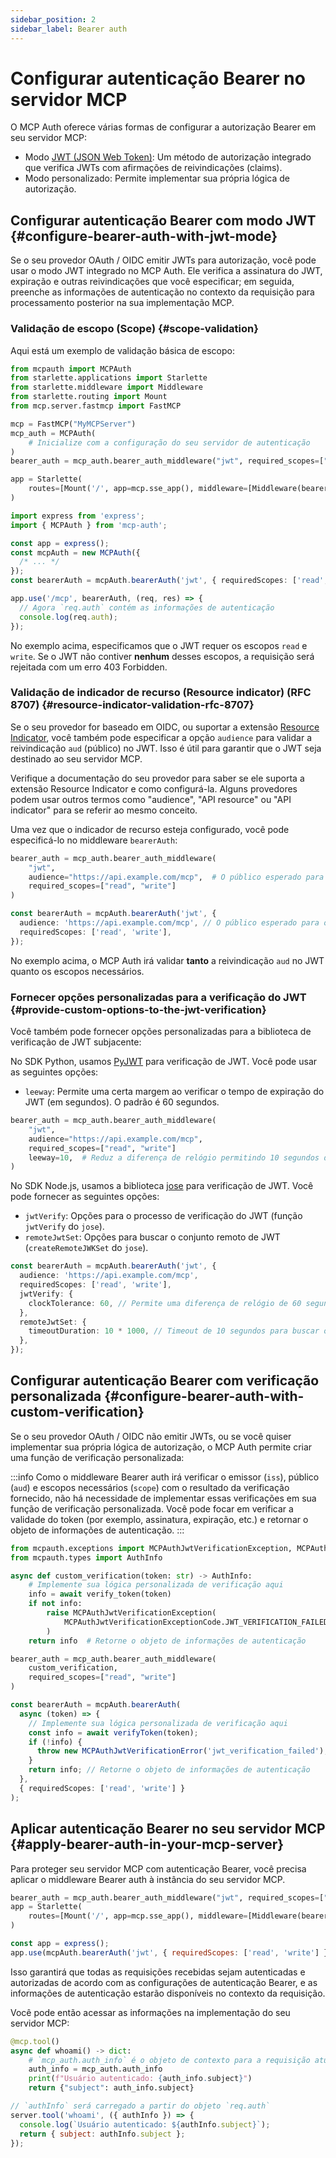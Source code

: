 ```yaml
---
sidebar_position: 2
sidebar_label: Bearer auth
---
```



# Configurar autenticação Bearer no servidor MCP

O MCP Auth oferece várias formas de configurar a autorização Bearer em seu servidor MCP:

- Modo [JWT (JSON Web Token)](https://auth.wiki/jwt): Um método de autorização integrado que verifica JWTs com afirmações de reivindicações (claims).
- Modo personalizado: Permite implementar sua própria lógica de autorização.

## Configurar autenticação Bearer com modo JWT \{#configure-bearer-auth-with-jwt-mode}

Se o seu provedor OAuth / OIDC emitir JWTs para autorização, você pode usar o modo JWT integrado no MCP Auth. Ele verifica a assinatura do JWT, expiração e outras reivindicações que você especificar; em seguida, preenche as informações de autenticação no contexto da requisição para processamento posterior na sua implementação MCP.

### Validação de escopo (Scope) \{#scope-validation}

Aqui está um exemplo de validação básica de escopo:

<Tabs groupId="sdk">
<TabItem value="python" label="Python">

```python
from mcpauth import MCPAuth
from starlette.applications import Starlette
from starlette.middleware import Middleware
from starlette.routing import Mount
from mcp.server.fastmcp import FastMCP

mcp = FastMCP("MyMCPServer")
mcp_auth = MCPAuth(
    # Inicialize com a configuração do seu servidor de autenticação
)
bearer_auth = mcp_auth.bearer_auth_middleware("jwt", required_scopes=["read", "write"]) # [!code highlight]

app = Starlette(
    routes=[Mount('/', app=mcp.sse_app(), middleware=[Middleware(bearer_auth)])]
)
```

</TabItem>
<TabItem value="node" label="Node.js">

```ts
import express from 'express';
import { MCPAuth } from 'mcp-auth';

const app = express();
const mcpAuth = new MCPAuth({
  /* ... */
});
const bearerAuth = mcpAuth.bearerAuth('jwt', { requiredScopes: ['read', 'write'] }); // [!code highlight]

app.use('/mcp', bearerAuth, (req, res) => {
  // Agora `req.auth` contém as informações de autenticação
  console.log(req.auth);
});
```

</TabItem>
</Tabs>

No exemplo acima, especificamos que o JWT requer os escopos `read` e `write`. Se o JWT não contiver **nenhum** desses escopos, a requisição será rejeitada com um erro 403 Forbidden.

### Validação de indicador de recurso (Resource indicator) (RFC 8707) \{#resource-indicator-validation-rfc-8707}

Se o seu provedor for baseado em OIDC, ou suportar a extensão [Resource Indicator](https://datatracker.ietf.org/doc/html/rfc8707), você também pode especificar a opção `audience` para validar a reivindicação `aud` (público) no JWT. Isso é útil para garantir que o JWT seja destinado ao seu servidor MCP.

Verifique a documentação do seu provedor para saber se ele suporta a extensão Resource Indicator e como configurá-la. Alguns provedores podem usar outros termos como "audience", "API resource" ou "API indicator" para se referir ao mesmo conceito.

Uma vez que o indicador de recurso esteja configurado, você pode especificá-lo no middleware `bearerAuth`:

<Tabs groupId="sdk">
<TabItem value="python" label="Python">

```python
bearer_auth = mcp_auth.bearer_auth_middleware(
    "jwt",
    audience="https://api.example.com/mcp",  # O público esperado para o JWT [!code highlight]
    required_scopes=["read", "write"]
)
```

</TabItem>
<TabItem value="node" label="Node.js">

```ts
const bearerAuth = mcpAuth.bearerAuth('jwt', {
  audience: 'https://api.example.com/mcp', // O público esperado para o JWT [!code highlight]
  requiredScopes: ['read', 'write'],
});
```

</TabItem>
</Tabs>

No exemplo acima, o MCP Auth irá validar **tanto** a reivindicação `aud` no JWT quanto os escopos necessários.

### Fornecer opções personalizadas para a verificação do JWT \{#provide-custom-options-to-the-jwt-verification}

Você também pode fornecer opções personalizadas para a biblioteca de verificação de JWT subjacente:

<Tabs groupId="sdk">
<TabItem value="python" label="Python">

No SDK Python, usamos [PyJWT](https://pyjwt.readthedocs.io/en/stable/) para verificação de JWT. Você pode usar as seguintes opções:

- `leeway`: Permite uma certa margem ao verificar o tempo de expiração do JWT (em segundos). O padrão é 60 segundos.

```python
bearer_auth = mcp_auth.bearer_auth_middleware(
    "jwt",
    audience="https://api.example.com/mcp",
    required_scopes=["read", "write"]
    leeway=10,  # Reduz a diferença de relógio permitindo 10 segundos de margem [!code highlight]
)
```

</TabItem>
<TabItem value="node" label="Node.js">

No SDK Node.js, usamos a biblioteca [jose](https://github.com/panva/jose) para verificação de JWT. Você pode fornecer as seguintes opções:

- `jwtVerify`: Opções para o processo de verificação do JWT (função `jwtVerify` do `jose`).
- `remoteJwtSet`: Opções para buscar o conjunto remoto de JWT (`createRemoteJWKSet` do `jose`).

```ts {4-9}
const bearerAuth = mcpAuth.bearerAuth('jwt', {
  audience: 'https://api.example.com/mcp',
  requiredScopes: ['read', 'write'],
  jwtVerify: {
    clockTolerance: 60, // Permite uma diferença de relógio de 60 segundos
  },
  remoteJwtSet: {
    timeoutDuration: 10 * 1000, // Timeout de 10 segundos para buscar o conjunto remoto de JWT
  },
});
```

</TabItem>
</Tabs>

## Configurar autenticação Bearer com verificação personalizada \{#configure-bearer-auth-with-custom-verification}

Se o seu provedor OAuth / OIDC não emitir JWTs, ou se você quiser implementar sua própria lógica de autorização, o MCP Auth permite criar uma função de verificação personalizada:

:::info
Como o middleware Bearer auth irá verificar o emissor (`iss`), público (`aud`) e escopos necessários (`scope`) com o resultado da verificação fornecido, não há necessidade de implementar essas verificações em sua função de verificação personalizada. Você pode focar em verificar a validade do token (por exemplo, assinatura, expiração, etc.) e retornar o objeto de informações de autenticação.
:::

<Tabs groupId="sdk">
<TabItem value="python" label="Python">

```python
from mcpauth.exceptions import MCPAuthJwtVerificationException, MCPAuthJwtVerificationExceptionCode
from mcpauth.types import AuthInfo

async def custom_verification(token: str) -> AuthInfo:
    # Implemente sua lógica personalizada de verificação aqui
    info = await verify_token(token)
    if not info:
        raise MCPAuthJwtVerificationException(
            MCPAuthJwtVerificationExceptionCode.JWT_VERIFICATION_FAILED
        )
    return info  # Retorne o objeto de informações de autenticação

bearer_auth = mcp_auth.bearer_auth_middleware(
    custom_verification,
    required_scopes=["read", "write"]
)
```

</TabItem>
<TabItem value="node" label="Node.js">

```ts
const bearerAuth = mcpAuth.bearerAuth(
  async (token) => {
    // Implemente sua lógica personalizada de verificação aqui
    const info = await verifyToken(token);
    if (!info) {
      throw new MCPAuthJwtVerificationError('jwt_verification_failed');
    }
    return info; // Retorne o objeto de informações de autenticação
  },
  { requiredScopes: ['read', 'write'] }
);
```

</TabItem>
</Tabs>

## Aplicar autenticação Bearer no seu servidor MCP \{#apply-bearer-auth-in-your-mcp-server}

Para proteger seu servidor MCP com autenticação Bearer, você precisa aplicar o middleware Bearer auth à instância do seu servidor MCP.

<Tabs groupId="sdk">
<TabItem value="python" label="Python">

```python
bearer_auth = mcp_auth.bearer_auth_middleware("jwt", required_scopes=["read", "write"])
app = Starlette(
    routes=[Mount('/', app=mcp.sse_app(), middleware=[Middleware(bearer_auth)])]
)
```

</TabItem>
<TabItem value="node" label="Node.js">

```js
const app = express();
app.use(mcpAuth.bearerAuth('jwt', { requiredScopes: ['read', 'write'] }));
```

</TabItem>
</Tabs>

Isso garantirá que todas as requisições recebidas sejam autenticadas e autorizadas de acordo com as configurações de autenticação Bearer, e as informações de autenticação estarão disponíveis no contexto da requisição.

Você pode então acessar as informações na implementação do seu servidor MCP:

<Tabs groupId="sdk">
<TabItem value="python" label="Python">

```python
@mcp.tool()
async def whoami() -> dict:
    # `mcp_auth.auth_info` é o objeto de contexto para a requisição atual
    auth_info = mcp_auth.auth_info
    print(f"Usuário autenticado: {auth_info.subject}")
    return {"subject": auth_info.subject}
```

</TabItem>
<TabItem value="node" label="Node.js">

```js
// `authInfo` será carregado a partir do objeto `req.auth`
server.tool('whoami', ({ authInfo }) => {
  console.log(`Usuário autenticado: ${authInfo.subject}`);
  return { subject: authInfo.subject };
});
```

</TabItem>
</Tabs>